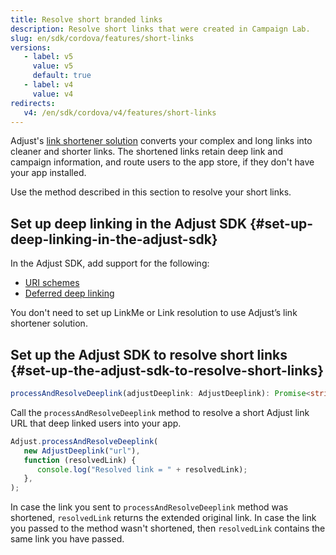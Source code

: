 ```yaml
---
title: Resolve short branded links
description: Resolve short links that were created in Campaign Lab.
slug: en/sdk/cordova/features/short-links
versions:
   - label: v5
     value: v5
     default: true
   - label: v4
     value: v4
redirects:
   v4: /en/sdk/cordova/v4/features/short-links
---
```


Adjust's [link shortener solution](https://help.adjust.com/en/article/short-branded-links) converts your complex and long links into cleaner and shorter links. The shortened links retain deep link and campaign information, and route users to the app store, if they don't have your app installed.

Use the method described in this section to resolve your short links.

## Set up deep linking in the Adjust SDK {#set-up-deep-linking-in-the-adjust-sdk}

In the Adjust SDK, add support for the following:

- [URI schemes](/en/sdk/react-native/features/deep-links)
- [Deferred deep linking](/en/sdk/react-native/features/deep-links#deferred-deep-linking)

<Callout type="note">

You don't need to set up LinkMe or Link resolution to use Adjust’s link shortener solution.

</Callout>

## Set up the Adjust SDK to resolve short links {#set-up-the-adjust-sdk-to-resolve-short-links}

<CodeBlock title="Method signature">

```ts
processAndResolveDeeplink(adjustDeeplink: AdjustDeeplink): Promise<string>
```

</CodeBlock>

Call the `processAndResolveDeeplink` method to resolve a short Adjust link URL that deep linked users into your app.

```js
Adjust.processAndResolveDeeplink(
   new AdjustDeeplink("url"),
   function (resolvedLink) {
      console.log("Resolved link = " + resolvedLink);
   },
);
```

In case the link you sent to `processAndResolveDeeplink` method was shortened, `resolvedLink` returns the extended original link. In case the link you passed to the method wasn't shortened, then `resolvedLink` contains the same link you have passed.
